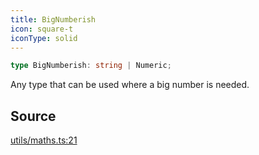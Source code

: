 ```yaml
---
title: BigNumberish
icon: square-t
iconType: solid
---
```


```ts
type BigNumberish: string | Numeric;
```

Any type that can be used where a big number is needed.

## Source

[utils/maths.ts:21](https://github.com/dominant-strategies/quais.js/blob/d79133d03d4e2f5f449e58c11b76623b0c041d22/src/utils/maths.ts#L21)
